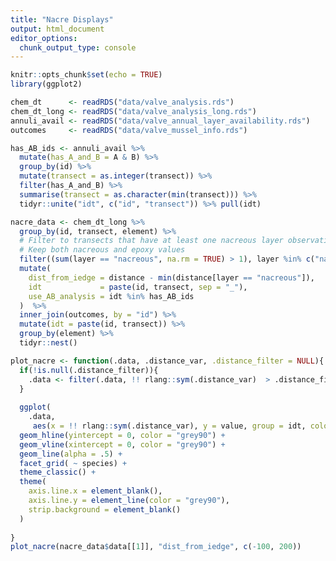 ```yaml
---
title: "Nacre Displays"
output: html_document
editor_options: 
  chunk_output_type: console
---
```


```r
knitr::opts_chunk$set(echo = TRUE)
library(ggplot2)
```

```r
chem_dt      <- readRDS("data/valve_analysis.rds")
chem_dt_long <- readRDS("data/valve_analysis_long.rds")
annuli_avail <- readRDS("data/valve_annual_layer_availability.rds")
outcomes     <- readRDS("data/valve_mussel_info.rds")
```

```r
has_AB_ids <- annuli_avail %>%
  mutate(has_A_and_B = A & B) %>%
  group_by(id) %>%
  mutate(transect = as.integer(transect)) %>%
  filter(has_A_and_B) %>%
  summarise(transect = as.character(min(transect))) %>%
  tidyr::unite("idt", c("id", "transect")) %>% pull(idt)
```

```r
nacre_data <- chem_dt_long %>%  
  group_by(id, transect, element) %>%
  # Filter to transects that have at least one nacreous layer observation
  # Keep both nacreous and epoxy values
  filter((sum(layer == "nacreous", na.rm = TRUE) > 1), layer %in% c("nacreous", "inner_epoxy")) %>%
  mutate(
    dist_from_iedge = distance - min(distance[layer == "nacreous"]),
    idt             = paste(id, transect, sep = "_"),
    use_AB_analysis = idt %in% has_AB_ids
  )  %>%
  inner_join(outcomes, by = "id") %>%
  mutate(idt = paste(id, transect)) %>%
  group_by(element) %>%
  tidyr::nest()
```

```r

plot_nacre <- function(.data, .distance_var, .distance_filter = NULL){
  if(!is.null(.distance_filter)){
    .data <- filter(.data, !! rlang::sym(.distance_var)  > .distance_filter[1], !! rlang::sym(.distance_var)  < .distance_filter[2] )
  }
  
  ggplot(
    .data,
     aes(x = !! rlang::sym(.distance_var), y = value, group = idt, color = annuli)) + 
  geom_hline(yintercept = 0, color = "grey90") + 
  geom_vline(xintercept = 0, color = "grey90") + 
  geom_line(alpha = .5) +
  facet_grid( ~ species) + 
  theme_classic() +
  theme(
    axis.line.x = element_blank(),
    axis.line.y = element_line(color = "grey90"),
    strip.background = element_blank()
  )
  
}
plot_nacre(nacre_data$data[[1]], "dist_from_iedge", c(-100, 200))


  
  
```